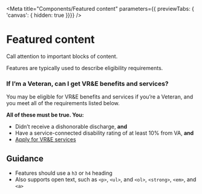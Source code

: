 
<Meta title="Components/Featured content" parameters={{ previewTabs: { 'canvas': { hidden: true }}}} />

# Featured content

Call attention to important blocks of content.

Features are typically used to describe eligibility requirements.

<Canvas>
  <div class="feature">
    <h3>If I’m a Veteran, can I get VR&amp;E benefits and services?</h3>
    <p>You may be eligible for VR&amp;E benefits and services if you’re a Veteran, and you meet all of the requirements listed below.</p>
    <p><strong>All of these must be true. You:</strong></p>
    <ul>
      <li>Didn’t receive a dishonorable discharge, <strong>and</strong></li>
      <li>Have a service-connected disability rating of at least 10% from VA, <strong>and</strong></li>
      <li><a href="#">Apply for VR&amp;E services</a></li>
    </ul>
  </div>
</Canvas>

## Guidance

* Features should use a `h3` or `h4` heading
* Also supports open text, such as `<p>`, `<ul>`, and `<ol>`, `<strong>`, `<em>`, and `<a>`
